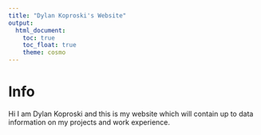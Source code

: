 ```yaml
---
title: "Dylan Koproski's Website"
output: 
  html_document:
    toc: true
    toc_float: true
    theme: cosmo
---
```


# Info

Hi I am Dylan Koproski and this is my website which will contain up to data information on my projects and work experience.